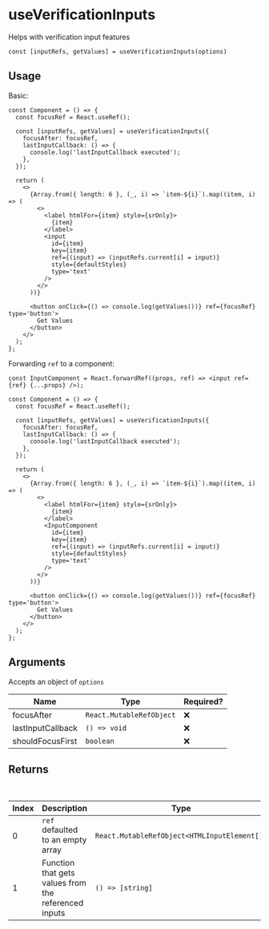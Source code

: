 # useVerificationInputs

Helps with verification input features

`const [inputRefs, getValues] = useVerificationInputs(options)`

## Usage

Basic:

```tsx
const Component = () => {
  const focusRef = React.useRef();

  const [inputRefs, getValues] = useVerificationInputs({
    focusAfter: focusRef,
    lastInputCallback: () => {
      console.log('lastInputCallback executed');
    },
  });

  return (
    <>
      {Array.from({ length: 6 }, (_, i) => `item-${i}`).map((item, i) => (
        <>
          <label htmlFor={item} style={srOnly}>
            {item}
          </label>
          <input
            id={item}
            key={item}
            ref={(input) => (inputRefs.current[i] = input)}
            style={defaultStyles}
            type='text'
          />
        </>
      ))}

      <button onClick={() => console.log(getValues())} ref={focusRef} type='button'>
        Get Values
      </button>
    </>
  );
};
```

Forwarding `ref` to a component:

```tsx
const InputComponent = React.forwardRef((props, ref) => <input ref={ref} {...props} />);

const Component = () => {
  const focusRef = React.useRef();

  const [inputRefs, getValues] = useVerificationInputs({
    focusAfter: focusRef,
    lastInputCallback: () => {
      console.log('lastInputCallback executed');
    },
  });

  return (
    <>
      {Array.from({ length: 6 }, (_, i) => `item-${i}`).map((item, i) => (
        <>
          <label htmlFor={item} style={srOnly}>
            {item}
          </label>
          <InputComponent
            id={item}
            key={item}
            ref={(input) => (inputRefs.current[i] = input)}
            style={defaultStyles}
            type='text'
          />
        </>
      ))}

      <button onClick={() => console.log(getValues())} ref={focusRef} type='button'>
        Get Values
      </button>
    </>
  );
};
```

## Arguments

Accepts an object of `options`

| Name              | Type                     | Required? |
| ----------------- | ------------------------ | --------- |
| focusAfter        | `React.MutableRefObject` | ❌        |
| lastInputCallback | `() => void`             | ❌        |
| shouldFocusFirst  | `boolean`                | ❌        |

## Returns

<br />

| Index | Description                                          | Type                                         |
| ----- | ---------------------------------------------------- | -------------------------------------------- |
| 0     | `ref` defaulted to an empty array                    | `React.MutableRefObject<HTMLInputElement[]>` |
| 1     | Function that gets values from the referenced inputs | `() => [string]`                             |
